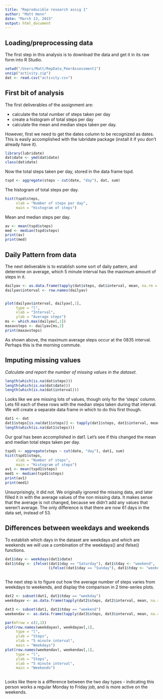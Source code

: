 ```yaml
---
title: "Reproducible research assig 1"
author: "Matt Henn"
date: "March 13, 2015"
output: html_document
---
```

## Loading/preprocessing data
The first step in this analysis is to download the data and get it in its raw form into R Studio. 

```r
setwd("/Users/Matt/RepData_PeerAssessment1")
unzip("activity.zip")
dat <- read.csv("activity.csv")
```

## First bit of analysis
The first deliverables of the assignment are: 

  * calculate the total number of steps taken per day
  * create a histogram of total steps per day
  * calculate the mean and median steps taken per day. 

However, first we need to get the dates column to be recognized as dates. This is easily accomplished with the lubridate package (install it if you don't already have it).

```r
library(lubridate)
dat$date <- ymd(dat$date)
class(dat$date)
```
Now the total steps taken per day, stored in the data frame tspd. 

```r

tspd <- aggregate(steps ~ cut(date, "day"), dat, sum)

```

The histogram of total steps per day. 

```r

hist(tspd$steps, 
     xlab = "Number of steps per day",
     main = "Histogram of steps")

```

Mean and median steps per day. 

```r
av <- mean(tspd$steps)
med <- median(tspd$steps)
print(av)
print(med)
```

## Daily Pattern from data

The next deliverable is to establish some sort of daily pattern, and determine on average, which 5 minute interval has the maximum amount of steps in it. 

```r

dailyav <- as.data.frame(tapply(dat$steps, dat$interval, mean, na.rm = TRUE))
dailyav$interval <- row.names(dailyav)


plot(dailyav$interval, dailyav[,1], 
     type = "l",
     xlab = "Interval",
     ylab = "Average steps")
ms <- which.max(dailyav[,1])
maxavsteps <- dailyav[ms,2]
print(maxavsteps)

```

As shown above, the maximum average steps occur at the 0835 interval. Perhaps this is the morning commute.  

## Imputing missing values

*Calculate and report the number of missing values in the dataset.*

```r

length(which(is.na(dat$steps)))
length(which(is.na(dat$date)))
length(which(is.na(dat$interval)))


```

Looks like we are missing lots of values, though only for the 'steps' column. Lets fill each of these rows with the median steps taken during that interval. We will create a separate data frame in which to do this first though. 

```r
dat1 <- dat
dat1$steps[is.na(dat1$steps)] <- tapply(dat1$steps, dat1$interval, mean, na.rm = TRUE)
length(which(is.na(dat1$steps)))

```

Our goal has been accomplished in dat1. Let's see if this changed the mean and median total steps taken per day. 

```r

tspd1 <- aggregate(steps ~ cut(date, "day"), dat1, sum)
hist(tspd1$steps, 
     xlab = "Number of steps",
     main = "Histogram of steps")
av1 <- mean(tspd1$steps)
med1 <- median(tspd1$steps)
print(av1)
print(med1)


```

Unsurprisingly, it did not. We originally ignored the missing data, and later filled it in with the average values of the non missing data. It makes sense that the average is not changed, because we didn't add any values that weren't average. The only difference is that there are now 61 days in the data set, instead of 53. 

## Differences between weekdays and weekends

To establish which days in the dataset are weekdays and which are weekends we will use a combination of the weekdays() and ifelse() functions. 

```r

dat1$day <- weekdays(dat1$date)
dat1$tday <- ifelse((dat1$day == "Saturday"), dat1$tday <- "weekend", 
                    (ifelse((dat1$day == "Sunday"), dat1$tday <- "weekend", dat1$tday <- "weekday")))
  
```

The next step is to figure out how the average number of steps varies from weekdays to weekends, and display the comparison in 2 time-series plots. 

```r

dat2 <- subset(dat1, dat1$tday == "weekday")
weekdayav <- as.data.frame(tapply(dat2$steps, dat2$interval, mean, na.rm = TRUE))

dat3 <- subset(dat1, dat1$tday == "weekend")
weekendav <- as.data.frame(tapply(dat3$steps, dat3$interval, mean, na.rm = TRUE))

par(mfrow = c(2,1))
plot(row.names(weekdayav), weekdayav[,1],
     type = "l",
     ylab = "Steps",
     xlab = "5 minute interval",
     main = "Weekdays")
plot(row.names(weekendav), weekendav[,1],
     type = "l",
     ylab = "Steps",
     xlab = "5 minute interval",
     main = "Weekends")
  
```


Looks like there is a difference between the two day types - indicating this person works a regular Monday to Friday job, and is more active on the weekends. 
